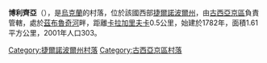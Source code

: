 {{coord|49|16|28|N|26|13|2|E|scale:30000|display=title}}

'''博利齊亞'''（{{lang-uk|Волиця}}），是[[烏克蘭|烏克蘭]]的村落，位於該國西部[[捷爾諾波爾州|捷爾諾波爾州]]，由[[古西亞京區|古西亞京區]]負責管轄，處於[[茲布魯奇河|茲布魯奇河]]畔，距離[[卡拉加里夫卡|卡拉加里夫卡]]0.5公里，始建於1782年，面積1.61平方公里，2001年人口303。

{{DEFAULTSORT:Волиця}}
[[Category:捷爾諾波爾州村落|Category:捷爾諾波爾州村落]]
[[Category:古西亞京區村落|Category:古西亞京區村落]]


{{Ternopil-geo-stub}}